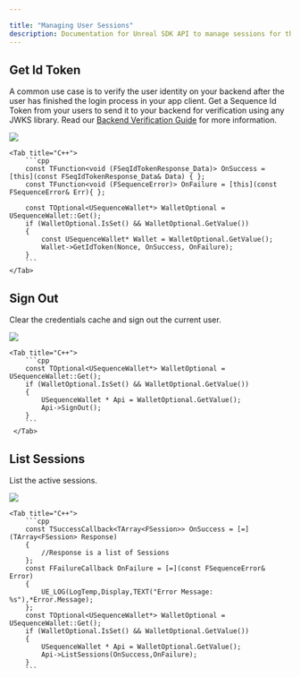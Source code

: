 ---

title: "Managing User Sessions"
description: Documentation for Unreal SDK API to manage sessions for the Sequence infrastructure stack for web3 gaming.
---

## Get Id Token

A common use case is to verify the user identity on your backend after the user has finished the login process in your app client.
Get a Sequence Id Token from your users to send it to your backend for verification using any JWKS library.
Read our [Backend Verification Guide](/sdk/headless-wallet/verification) for more information.

<Tabs>
    <Tab title="Blueprint">
        <Frame>
            <img src="/images/unreal/get_id_token.png" />
        </Frame>
    </Tab>

    <Tab title="C++">
        ```cpp
        const TFunction<void (FSeqIdTokenResponse_Data)> OnSuccess = [this](const FSeqIdTokenResponse_Data& Data) { };
        const TFunction<void (FSequenceError)> OnFailure = [this](const FSequenceError& Err){ };

        const TOptional<USequenceWallet*> WalletOptional = USequenceWallet::Get();
        if (WalletOptional.IsSet() && WalletOptional.GetValue())
        {
            const USequenceWallet* Wallet = WalletOptional.GetValue();
            Wallet->GetIdToken(Nonce, OnSuccess, OnFailure);
        }
        ```
    </Tab>
</Tabs>

## Sign Out

Clear the credentials cache and sign out the current user.

<Tabs>
    <Tab title="Blueprint">
        <Frame>
            <img src="/images/unreal/sign_out.png" />
        </Frame>
    </Tab>

    <Tab title="C++">
        ```cpp
        const TOptional<USequenceWallet*> WalletOptional = USequenceWallet::Get();
        if (WalletOptional.IsSet() && WalletOptional.GetValue())
        {
            USequenceWallet * Api = WalletOptional.GetValue();
            Api->SignOut();
        }
        ```
     </Tab>
</Tabs>

## List Sessions

List the active sessions.

<Tabs>
    <Tab title="Blueprint">
        <Frame>
            <img src="/images/unreal/list_sessions.png" />
        </Frame>
    </Tab>

    <Tab title="C++">
        ```cpp
        const TSuccessCallback<TArray<FSession>> OnSuccess = [=](TArray<FSession> Response)
        {
            //Response is a list of Sessions
        };
        const FFailureCallback OnFailure = [=](const FSequenceError& Error)
        {
            UE_LOG(LogTemp,Display,TEXT("Error Message: %s"),*Error.Message);
        };
        const TOptional<USequenceWallet*> WalletOptional = USequenceWallet::Get();
        if (WalletOptional.IsSet() && WalletOptional.GetValue())
        {
            USequenceWallet * Api = WalletOptional.GetValue();
            Api->ListSessions(OnSuccess,OnFailure);
        }
        ```
  </Tab>
</Tabs>
